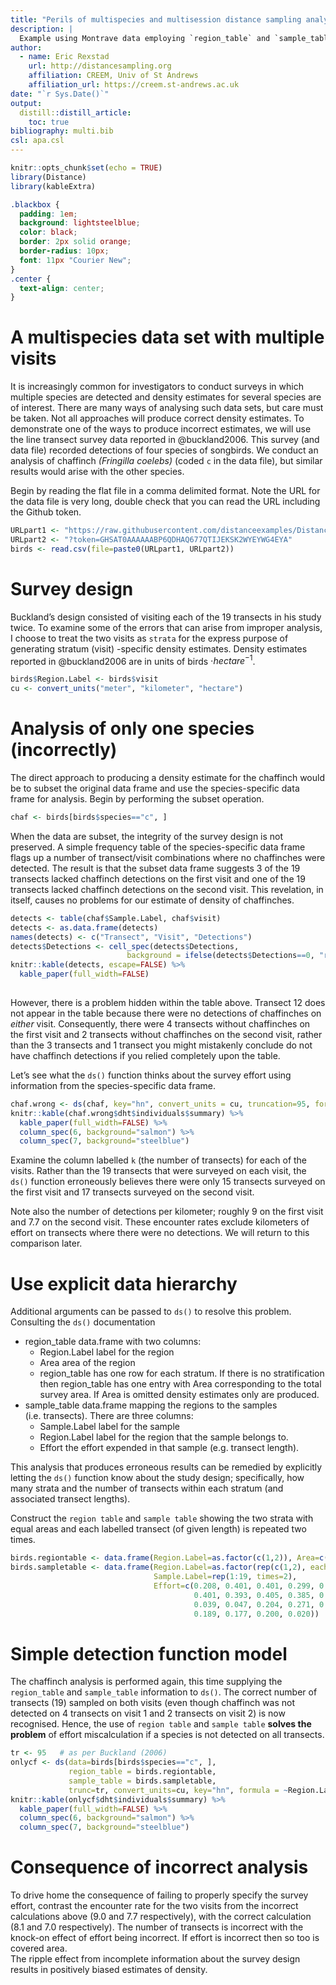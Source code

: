 ---
title: "Perils of multispecies and multisession distance sampling analysis"
description: |
  Example using Montrave data employing `region_table` and `sample_table` construct
author:
  - name: Eric Rexstad
    url: http://distancesampling.org
    affiliation: CREEM, Univ of St Andrews
    affiliation_url: https://creem.st-andrews.ac.uk  
date: "`r Sys.Date()`"
output: 
  distill::distill_article:
    toc: true
bibliography: multi.bib    
csl: apa.csl    
---

```{r setup, include=FALSE}
knitr::opts_chunk$set(echo = TRUE)
library(Distance)
library(kableExtra)
```

```{css, echo=FALSE}
.blackbox {
  padding: 1em;
  background: lightsteelblue;
  color: black;
  border: 2px solid orange;
  border-radius: 10px;
  font: 11px "Courier New";
}
.center {
  text-align: center;
}
```

# A multispecies data set with multiple visits

It is increasingly common for investigators to conduct surveys in which multiple species are detected and density estimates for several species are of interest. There are many ways of analysing such data sets, but care must be taken.  Not all approaches will produce correct density estimates. To demonstrate one of the ways to produce incorrect estimates, we will use the line transect survey data reported in @buckland2006.  This survey (and data file) recorded detections of four species of songbirds.  We conduct an analysis of chaffinch *(Fringilla coelebs)* (coded `c` in the data file), but similar results would arise with the other species.

Begin by reading the flat file in a comma delimited format. Note the URL for the data file is very long, double check that you can read the URL including the Github token.

```{r dataread}
URLpart1 <- "https://raw.githubusercontent.com/distanceexamples/Distance-multispecies/main/montrave-line.csv"
URLpart2 <- "?token=GHSAT0AAAAAABP6QDHAQ677QTIJEKSK2WYEYWG4EYA"
birds <- read.csv(file=paste0(URLpart1, URLpart2))
```

# Survey design

Buckland's design consisted of visiting each of the 19 transects in his study twice. To examine some of the errors that can arise from improper analysis, I choose to treat the two visits as `strata` for the express purpose of generating stratum (visit) -specific density estimates. Density estimates reported in @buckland2006 are in units of birds $\cdot hectare^{-1}$.

```{r organise}
birds$Region.Label <- birds$visit
cu <- convert_units("meter", "kilometer", "hectare")
```

# Analysis of only one species (incorrectly)

The direct approach to producing a density estimate for the chaffinch would be to subset the original data frame and use the species-specific data frame for analysis.  Begin by performing the subset operation.

```{r subset}
chaf <- birds[birds$species=="c", ]
```

When the data are subset, the integrity of the survey design is not preserved.  A simple frequency table of the species-specific data frame flags up a number of transect/visit combinations where no chaffinches were detected.  The result is that the subset data frame suggests 3 of the 19 transects lacked chaffinch detections on the first visit and one of the 19 transects lacked chaffinch detections on the second visit. This revelation, in itself, causes no problems for our estimate of density of chaffinches. 

```{r missingrows}
detects <- table(chaf$Sample.Label, chaf$visit)
detects <- as.data.frame(detects)
names(detects) <- c("Transect", "Visit", "Detections")
detects$Detections <- cell_spec(detects$Detections, 
                          background = ifelse(detects$Detections==0, "red", "white"))
knitr::kable(detects, escape=FALSE) %>%
  kable_paper(full_width=FALSE)
  
```

However, there is a problem hidden within the table above.  Transect 12 does not appear in the table because there were no detections of chaffinches on *either* visit.  Consequently, there were 4 transects without chaffinches on the first visit and 2 transects without chaffinches on the second visit, rather than the 3 transects and 1 transect you might mistakenly conclude do not have chaffinch detections if you relied completely upon the table.

Let's see what the `ds()` function thinks about the survey effort using information from the species-specific data frame.

```{r incorrect-result}
chaf.wrong <- ds(chaf, key="hn", convert_units = cu, truncation=95, formula = ~Region.Label)
knitr::kable(chaf.wrong$dht$individuals$summary) %>%
  kable_paper(full_width=FALSE) %>%
  column_spec(6, background="salmon") %>%
  column_spec(7, background="steelblue")
```

Examine the column labelled `k` (the number of transects) for each of the visits. Rather than the 19 transects that were surveyed on each visit, the `ds()` function erroneously believes there were only 15 transects surveyed on the first visit and 17 transects surveyed on the second visit.

Note also the number of detections per kilometer; roughly 9 on the first visit and 7.7 on the second visit.  These encounter rates exclude kilometers of effort on transects where there were no detections.  We will return to this comparison later.

# Use explicit data hierarchy

Additional arguments can be passed to `ds()` to resolve this problem.  Consulting the `ds()` documentation

::: {.blackbox}
- region_table	data.frame with two columns:
  - Region.Label label for the region
  - Area area of the region
  - region_table has one row for each stratum. If there is no stratification then region_table has one entry with Area corresponding to the total survey area. If Area is omitted density estimates only are produced.
- sample_table	data.frame mapping the regions to the samples (i.e. transects). There are three columns:
  - Sample.Label label for the sample
  - Region.Label label for the region that the sample belongs to.
  - Effort the effort expended in that sample (e.g. transect length).
:::

This analysis that produces erroneous results can be remedied by explicitly letting the `ds()` function know about the study design; specifically, how many strata and the number of transects within each stratum (and associated transect lengths).

Construct the `region table` and `sample table` showing the two strata with equal areas and each labelled transect (of given length) is repeated two times.

```{r buildtables}
birds.regiontable <- data.frame(Region.Label=as.factor(c(1,2)), Area=c(33.2,33.2))
birds.sampletable <- data.frame(Region.Label=as.factor(rep(c(1,2), each=19)),
                                Sample.Label=rep(1:19, times=2),
                                Effort=c(0.208, 0.401, 0.401, 0.299, 0.350,
                                         0.401, 0.393, 0.405, 0.385, 0.204,
                                         0.039, 0.047, 0.204, 0.271, 0.236,
                                         0.189, 0.177, 0.200, 0.020))
```

# Simple detection function model

The chaffinch analysis is performed again, this time supplying the `region_table` and `sample_table` information to `ds()`.  The correct number of transects (19) sampled on both visits (even though chaffinch was not detected on 4 transects on visit 1 and 2 transects on visit 2) is now recognised.  Hence, the use of `region table` and `sample table` **solves the problem** of effort miscalculation if a species is not detected on all transects.

```{r truncate}
tr <- 95   # as per Buckland (2006)
onlycf <- ds(data=birds[birds$species=="c", ], 
             region_table = birds.regiontable,
             sample_table = birds.sampletable,
             trunc=tr, convert_units=cu, key="hn", formula = ~Region.Label)
knitr::kable(onlycf$dht$individuals$summary) %>%
  kable_paper(full_width=FALSE) %>%
  column_spec(6, background="salmon") %>%
  column_spec(7, background="steelblue")
```

# Consequence of incorrect analysis

To drive home the consequence of failing to properly specify the survey effort, contrast the encounter rate for the two visits from the incorrect calculations above (9.0 and 7.7 respectively), with the correct calculation (8.1 and 7.0 respectively).  The number of transects is incorrect with the knock-on effect of effort being incorrect.  If effort is incorrect then so too is covered area.  
The ripple effect from incomplete information about the survey design results in positively biased estimates of density.

